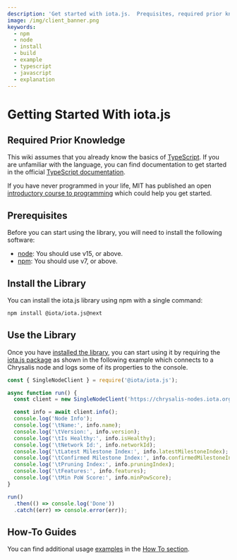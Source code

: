 ```yaml
---
description: 'Get started with iota.js.  Prequisites, required prior knowledge and install the library'
image: /img/client_banner.png
keywords:
  - npm
  - node
  - install
  - build
  - example
  - typescript
  - javascript
  - explanation
---
```



# Getting Started With iota.js

<IOTASDK />

## Required Prior Knowledge

This wiki assumes that you already know the basics of [TypeScript](https://www.typescriptlang.org/). If you are
unfamiliar with the language, you can find documentation to get started in the official
[TypeScript documentation](https://www.typescriptlang.org/docs/).

If you have never programmed in your life, MIT has published an open
[introductory course to programming](https://ocw.mit.edu/courses/6-00sc-introduction-to-computer-science-and-programming-spring-2011/)
which could help you get started.

## Prerequisites

Before you can start using the library, you will need to install the following software:

- [node](https://nodejs.org/en/): You should use v15, or above.
- [npm](https://npmjs.com): You should use v7, or above.

## Install the Library

You can install the iota.js library using npm with a single command:

```bash
npm install @iota/iota.js@next
```

## Use the Library

Once you have [installed the library](#install-the-library), you can start using it by requiring the
[iota.js package](https://www.npmjs.com/package/@iota/iota.js) as shown in the following example which connects to a
Chrysalis node and logs some of its properties to the console.

```js
const { SingleNodeClient } = require('@iota/iota.js');

async function run() {
  const client = new SingleNodeClient('https://chrysalis-nodes.iota.org');

  const info = await client.info();
  console.log('Node Info');
  console.log('\tName:', info.name);
  console.log('\tVersion:', info.version);
  console.log('\tIs Healthy:', info.isHealthy);
  console.log('\tNetwork Id:', info.networkId);
  console.log('\tLatest Milestone Index:', info.latestMilestoneIndex);
  console.log('\tConfirmed Milestone Index:', info.confirmedMilestoneIndex);
  console.log('\tPruning Index:', info.pruningIndex);
  console.log('\tFeatures:', info.features);
  console.log('\tMin PoW Score:', info.minPowScore);
}

run()
  .then(() => console.log('Done'))
  .catch((err) => console.error(err));
```

## How-To Guides

You can find additional usage [examples](https://github.com/iotaledger/iota.js/tree/feat/stardust/packages/iota/examples) in the
[How To section](how_tos/run_how_tos.mdx).
